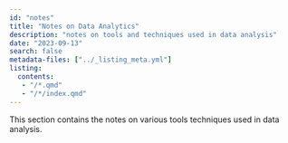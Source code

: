 ```yaml
---
id: "notes"
title: "Notes on Data Analytics"
description: "notes on tools and techniques used in data analysis"
date: "2023-09-13"
search: false
metadata-files: ["../_listing_meta.yml"]
listing:
  contents: 
   - "/*.qmd"
   - "/*/index.qmd"
---
```


This section contains the notes on various tools techniques used in data analysis.